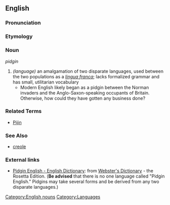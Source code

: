 {{wikipedia}}

==English==

===Pronunciation===
{{substub}}

===Etymology===
{{etystub}}

===Noun===
''pidgin''

# ''(language)'' an amalgamation of two disparate languages, used between the two populations as a ''[[lingua franca]]''; lacks formalized grammar and has small, utilitarian vocabulary
#* Modern English likely began as a pidgin between the Norman invaders and the Anglo-Saxon-speaking occupants of Britain. Otherwise, how could they have gotten any business done?

===Related Terms===
* [[Pijin]]

===See Also===
* [[creole]]

=== External links ===
*[http://www.websters-online-dictionary.org/definition/Pidgin+English-english/ Pidgin English - English Dictionary]: from [http://www.websters-online-dictionary.org/ Webster's Dictionary] - the Rosetta Edition. ('''Be advised''' that there is no one language called "Pidgin English." Pidgins may take several forms and be derived from any two disparate languages.)


[[Category:English nouns]]
[[Category:Languages]]